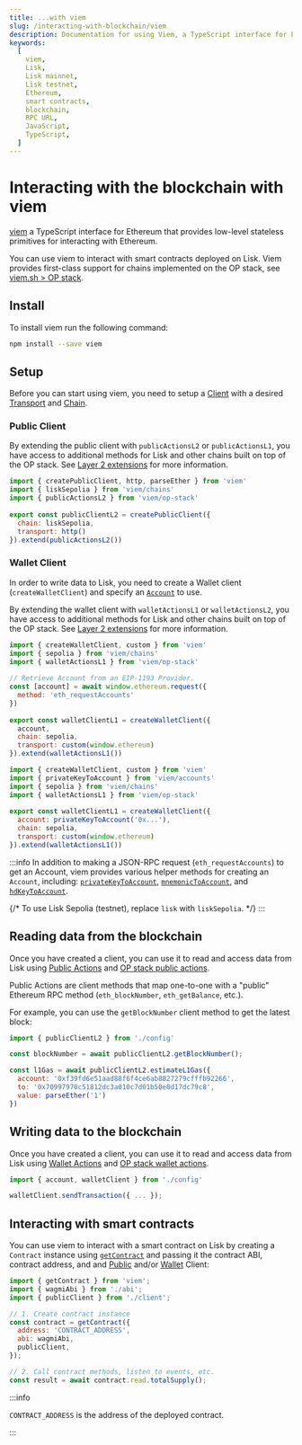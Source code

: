 ```yaml
---
title: ...with viem
slug: /interacting-with-blockchain/viem
description: Documentation for using Viem, a TypeScript interface for EVM-compatible blockchains. This page covers installation, setup, and various functionalities such as reading and writing blockchain data and interacting with smart contracts on Lisk.
keywords:
  [
    viem,
    Lisk,
    Lisk mainnet,
    Lisk testnet,
    Ethereum,
    smart contracts,
    blockchain,
    RPC URL,
    JavaScript,
    TypeScript,
  ]
---
```



# Interacting with the blockchain with viem

[viem](https://viem.sh/) a TypeScript interface for Ethereum that provides low-level stateless primitives for interacting with Ethereum.

You can use viem to interact with smart contracts deployed on Lisk.
Viem provides first-class support for chains implemented on the OP stack, see [viem.sh > OP stack](https://viem.sh/op-stack).

## Install

To install viem run the following command:

```bash
npm install --save viem
```

## Setup

Before you can start using viem, you need to setup a [Client](https://viem.sh/op-stack/client) with a desired [Transport](https://viem.sh/docs/clients/intro.html#transports) and [Chain](https://viem.sh/docs/chains/introduction).

### Public Client

By extending the public client with `publicActionsL2` or `publicActionsL1`, you have access to additional methods for Lisk and other chains built on top of the OP stack.
See [Layer 2 extensions](https://viem.sh/op-stack/client#layer-2-extensions) for more information.

```javascript title="config.ts"
import { createPublicClient, http, parseEther } from 'viem'
import { liskSepolia } from 'viem/chains'
import { publicActionsL2 } from 'viem/op-stack'
 
export const publicClientL2 = createPublicClient({
  chain: liskSepolia,
  transport: http()
}).extend(publicActionsL2()) 
```

### Wallet Client

In order to write data to Lisk, you need to create a Wallet client (`createWalletClient`) and specify an [`Account`](https://ethereum.org/en/developers/docs/accounts/) to use.

By extending the wallet client with `walletActionsL1` or `walletActionsL2`, you have access to additional methods for Lisk and other chains built on top of the OP stack.
See [Layer 2 extensions](https://viem.sh/op-stack/client#layer-2-extensions) for more information.

<Tabs>
<TabItem value="jsonrpc" label="JSON-RPC Account">

```js title="config.ts"
import { createWalletClient, custom } from 'viem'
import { sepolia } from 'viem/chains'
import { walletActionsL1 } from 'viem/op-stack'
 
// Retrieve Account from an EIP-1193 Provider.
const [account] = await window.ethereum.request({ 
  method: 'eth_requestAccounts'
}) 
 
export const walletClientL1 = createWalletClient({
  account, 
  chain: sepolia,
  transport: custom(window.ethereum)
}).extend(walletActionsL1())
```

</TabItem>
<TabItem value="local" label="Local Account">

```js title="config.ts"
import { createWalletClient, custom } from 'viem'
import { privateKeyToAccount } from 'viem/accounts'
import { sepolia } from 'viem/chains'
import { walletActionsL1 } from 'viem/op-stack'
 
export const walletClientL1 = createWalletClient({
  account: privateKeyToAccount('0x...'), 
  chain: sepolia,
  transport: custom(window.ethereum)
}).extend(walletActionsL1())
```

</TabItem>
</Tabs>

:::info
In addition to making a JSON-RPC request (`eth_requestAccounts`) to get an Account, viem provides various helper methods for creating an `Account`, including: [`privateKeyToAccount`](https://viem.sh/docs/accounts/privateKey.html), [`mnemonicToAccount`](https://viem.sh/docs/accounts/mnemonic.html), and [`hdKeyToAccount`](https://viem.sh/docs/accounts/hd.html).
 
{/* To use Lisk Sepolia (testnet), replace `lisk` with `liskSepolia`.
 */}
:::

## Reading data from the blockchain

Once you have created a client, you can use it to read and access data from Lisk using [Public Actions](https://viem.sh/docs/actions/public/introduction) and [OP stack public actions](https://viem.sh/op-stack/client#layer-2-extensions).

Public Actions are client methods that map one-to-one with a "public" Ethereum RPC method (`eth_blockNumber`, `eth_getBalance`, etc.).

For example, you can use the `getBlockNumber` client method to get the latest block:

```javascript 
import { publicClientL2 } from './config'

const blockNumber = await publicClientL2.getBlockNumber();

const l1Gas = await publicClientL2.estimateL1Gas({ 
  account: '0xf39fd6e51aad88f6f4ce6ab8827279cfffb92266', 
  to: '0x70997970c51812dc3a010c7d01b50e0d17dc79c8', 
  value: parseEther('1') 
}) 
```


## Writing data to the blockchain

Once you have created a client, you can use it to read and access data from Lisk using [Wallet Actions](https://viem.sh/docs/actions/wallet/introduction) and [OP stack wallet actions](https://viem.sh/op-stack/client#layer-2-extensions).

```javascript
import { account, walletClient } from './config'

walletClient.sendTransaction({ ... });
```

## Interacting with smart contracts

You can use viem to interact with a smart contract on Lisk by creating a `Contract` instance using [`getContract`](https://viem.sh/docs/contract/getContract.html) and passing it the contract ABI, contract address, and and [Public](https://viem.sh/docs/clients/public.html) and/or [Wallet](https://viem.sh/docs/clients/wallet.html) Client:

```javascript
import { getContract } from 'viem';
import { wagmiAbi } from './abi';
import { publicClient } from './client';

// 1. Create contract instance
const contract = getContract({
  address: 'CONTRACT_ADDRESS',
  abi: wagmiAbi,
  publicClient,
});

// 2. Call contract methods, listen to events, etc.
const result = await contract.read.totalSupply();
```

:::info

`CONTRACT_ADDRESS` is the address of the deployed contract.

:::